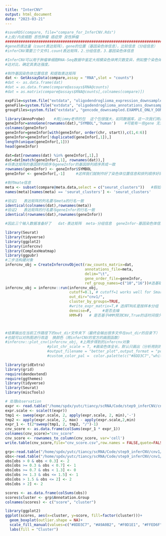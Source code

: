 ```yaml
---
title: "InterCNV"
output: html_document
date: "2023-03-21"
---
```


```r
#saveRDS(compare, file="compare_for_InferCNV.Rds")
#上皮/内皮细胞 恶性肿瘤 癌症旁 良性肿瘤
#########################################################################################################################################################
#gene的表达量（count表达矩阵），gene的位置（基因染色体信息），比较信息（分组信息）
#inferCNV需要三个文件1.count表达矩阵，2.分组信息，3.基因染色体信息

#InferCNV可以用于肿瘤单细胞RNA-Seq数据中鉴定大规模染色体拷贝数变异，例如整个染色体或大片段染色体的#扩增或缺失。基本思路是在整个基因组范围内，将每个肿瘤细胞基因表达与平均表达或“正常”参考细胞基因表
#达对比，确定其表达强度。

#制作基因染色体位置信息 和提取表达矩阵
dat <- GetAssayData(compare,assay = "RNA",slot = "counts")
#dat <- as.data.frame(dat)
#dat = as.data.frame(compare@assays$RNA@counts)
#dat = as.matrix(compare@assays$RNA@counts[,colnames(compare)])

expFile=system.file("extdata", "oligodendroglioma_expression_downsampled.counts.matrix.gz", package = "infercnv")  #这个是inferCNV自带参比数据集  用来做infer
geneFile=system.file("extdata", "oligodendroglioma_annotations_downsampled.txt", package = "infercnv")   #这个是inferCNV自带参比数据集  用来做infer
groupFiles=system.file("extdata", "gencode_downsampled.EXAMPLE_ONLY_DONT_REUSE.txt", package = "infercnv")    #这个是inferCNV自带参比数据集  用来做infer

library(AnnoProbe)    #用jimmy老师的包  这个包很强大，如同数据库，这一次我们用这个包做一个基因与其染色体位置
geneInfor=annoGene(rownames(dat),"SYMBOL",'human')    #可能有一些gene 无法anno
colnames(geneInfor)
geneInfor=geneInfor[with(geneInfor, order(chr, start)),c(1,4:6)]      
geneInfor=geneInfor[!duplicated(geneInfor[,1]),]
length(unique(geneInfor[,1]))
head(geneInfor)

dat=dat[rownames(dat) %in% geneInfor[,1],]
dat=dat[match(geneInfor[,1], rownames(dat)),]   
#将表达矩阵的基因排列顺序与geneInfor的基因排列顺序弄成一致
rownames(geneInfor) <- geneInfor$SYMBOL   
geneInfor <- geneInfor[,-1]     #这样我们就制作好了染色体位置信息和排列顺序好的count表达矩阵

#制作mate信息
meta <- subset(compare@meta.data,select = c("seurat_clusters"))   #假如你后面是想分析每一个群的CNV的话  这里要改成seruat_cluster
names(meta)[names(meta) == 'seurat_clusters'] <- 'seurat_clusters'

#验证1   表达矩阵的列名要与meta的行名一致
identical(colnames(dat),rownames(meta))  
#验证2   表达矩阵的行名要与geneInfor的行名一致
identical(rownames(dat),rownames(geneInfor))

#因此三个输入数据准备好了   dat-表达矩阵  meta-分组信息  geneInfor-基因染色体信息
```

```r
library(Seurat)
library(tidyverse)
library(ggplot2)
library(infercnv)
library(ComplexHeatmap)
library(ggpubr)
#二步法构建对象
infercnv_obj = CreateInfercnvObject(raw_counts_matrix=dat,
                                    annotations_file=meta,
                                    delim="\t",
                                    gene_order_file=geneInfor,
                                    ref_group_names=c("10","16"))#选基础的细胞  或者样本 看meta的输入类型也可以不选择 算法根据平均值来自己算
infercnv_obj = infercnv::run(infercnv_obj,
                             cutoff=0.1, # cutoff=1 works well for Smart-seq2, and cutoff=0.1 works well for 10x Genomics
                             out_dir="cnv1/", 
                             cluster_by_groups=TRUE,
                             #write_expr_matrix=T,# 选择TRUE是按样本分组 改为FALSE会进行按另一个参数k_obs_groups给出的分组数（默认为1）进行分组
                             denoise=F,     #是否去噪
                             HMM=F)   # 是否基于HMM预测CNV,True的话时间很久



#结果输出在当前工作路径下的out_dir文件夹下（最终会输出很多文件在out_dir的目录下）   可以直接用里面的热图
#也就可以对热图进行改造  换颜色（用inferCNV的官方的画图函数）
#infercnv::plot_cnv(infercnv_obj, #上两步得到的infercnv对象
                   #plot_chr_scale = T, #画染色体全长，默认只画出（分析用到的）基因
                   #output_filename = "better_plot",output_format = "pdf", #保存为pdf文件
                   #custom_color_pal =  color.palette(c("#8DD3C7","white","#BC80BD"), c(2, 2))) #改颜色
```


```r
library(gridExtra)
library(grid)
require(dendextend)
require(ggthemes)
library(tidyverse)
library(Seurat)
library(miscTools)

# 处理observation
expr <- read.table("/home/spdx/yutc/tiancy/scRNA/Code/step9_inferCNV/cnv1/infercnv.observations.txt", header=T) %>% as.matrix()
expr.scale <- scale(t(expr))
tmp1 <- sweep(expr.scale, 2, apply(expr.scale, 2, min),'-')
tmp2 <- apply(expr.scale, 2, max) - apply(expr.scale,2,min)
expr_1 <- t(2*sweep(tmp1, 2, tmp2, "/")-1)
cnv_score <- as.data.frame(colSums(expr_1 * expr_1))
colnames(cnv_score)="cnv_score"
cnv_score <- rownames_to_column(cnv_score, var='cell')
write.table(cnv_score,file="cnv_score.csv",row.names = FALSE,quote=FALSE,sep=",")
```

```r
grp<-read.table("/home/spdx/yutc/tiancy/scRNA/Code/step9_inferCNV/cnv1/infercnv.observation_groupings.txt",sep=' ',header=T)
obs<-read.table("/home/spdx/yutc/tiancy/scRNA/Code/step9_inferCNV/cnv1/infercnv.observations.txt",header=T,check.names=F)
obs[obs > 0 & obs < 0.3] <- 2
obs[obs >= 0.3 & obs < 0.7] <- 1
obs[obs >= 0.7 & obs < 1.3] <- 0
obs[obs >= 1.3 & obs <= 1.5] <- 1
obs[obs > 1.5 & obs <= 2] <- 2
obs[obs > 2] <- 2

scores <- as.data.frame(colSums(obs))
scores$cluster <- grp$Annotation.Group
colnames(scores) <- c("score", "cluster")

library(ggplot2)
ggplot(scores, aes(x=cluster, y=score, fill=factor(cluster)))+
  geom_boxplot(outlier.shape = NA)+
  scale_fill_manual(values=c("#8DD3C7", "#A9A0B2", "#F0D1E1", "#FFED6F","red","blue","black","white","yellow","pink","brown","purple","green","orange","grey","lightpink"))+
  labs(fill = "Cluster")
```











